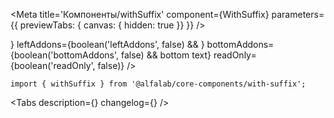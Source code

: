 




<Meta
    title='Компоненты/withSuffix'
    component={WithSuffix}
    parameters={{ previewTabs: { canvas: { hidden: true }} }}
/>


<!-- Canvas -->

<Story name='withSuffix'>
    <SuffixInput
        suffix={text('suffix', ' ₽')}
        block={boolean('block', false)}
        clear={boolean('clear', false)}
        size={select('size', ['s', 'm', 'l', 'xl'], 's')}
        disabled={boolean('disabled', false)}
        label={text('label', '')}
        placeholder={text('placeholder', '')}
        rightAddons={boolean('rightAddons', false) && !text('error') && <StarMIcon />}
        leftAddons={boolean('leftAddons', false) && <StarMIcon />}
        bottomAddons={boolean('bottomAddons', false) && <span>bottom text</span>}
        readOnly={boolean('readOnly', false)}
    />
</Story>


<!-- Docs -->

<ComponentHeader
    name='withSuffix'
    version={version}
    package='@alfalab/core-components/with-suffix'
    stage={2}
/>

```tsx
import { withSuffix } from '@alfalab/core-components/with-suffix';
```

<Tabs
    description={<Description />}
    changelog={<Changelog />}
/>
